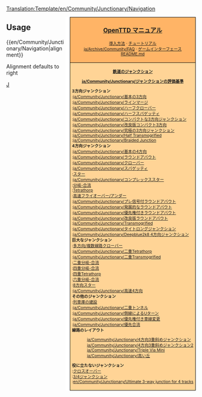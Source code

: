 <noinclude>[[Translation:Template/en/Community/Junctionary/Navigation]]</noinclude><div style="float:right; padding-left:12px; background:#ffffff;">
<div style="border:1px solid #000000; background:#ffb466; padding:5px; -moz-border-radius-topleft:5px; -moz-border-radius-topright:5px; font-size: 12pt;">
<center><strong><font size="3">[[ja/Manual/Main Page|OpenTTD マニュアル]]</font></strong></center>
<div style="font-size: 8pt; text-align: center;">
[[ja/Manual/Installation|導入方法]] &middot; 
[[ja/Manual/Tutorial/Main Page|チュートリアル]]<br />
[[ja/Archive/Community/FAQ]] &middot; 
[[ja/Manual/Game interface|ゲームインターフェース]]<br />
[https://github.com/OpenTTD/OpenTTD/blob/master/README.md README.md]
</div>
</div>
<div style="border:1px solid black; border-top-width: 0px; background:#ffd496; padding:5px; -moz-border-radius-bottomleft:5px; -moz-border-radius-bottomright:8px; font-size: 8pt;">

<center>'''[[ja/Community/Junctionary/Main Page|鉄道のジャンクション]]'''</center>
<center>'''[[ja/Community/Junctionary/ジャンクションの評価基準]]'''</center>

'''3方向ジャンクション'''<br>
:[[ja/Community/Junctionary/基本の3方向]]<br>
:[[ja/Community/Junctionary/ラインマージ]]<br>
:[[ja/Community/Junctionary/ハーフクローバー]]<br>
:[[ja/Community/Junctionary/ハーフスパゲッティ]]<br>
:[[ja/Community/Junctionary/コンパクトな3方向ジャンクション]]<br>
:[[ja/Community/Junctionary/改良版コンパクト3方向]]<br>
:[[ja/Community/Junctionary/究極の3方向ジャンクション]]<br>
:[[ja/Community/Junctionary/Half Transmogrified]]<br>
:[[ja/Community/Junctionary/Braided Junction]]<br>

'''4方向ジャンクション'''<br>
:[[ja/Community/Junctionary/基本の4方向]]<br>
:[[ja/Community/Junctionary/ラウンドアバウト]]<br>
:[[ja/Community/Junctionary/クローバー]]<br>
:[[ja/Community/Junctionary/スパゲッティ]]<br>
:[[ja/Community/Junctionary/スタージャンクション|スター]]<br>
:[[ja/Community/Junctionary/コンプレックススター]]<br>
:[[ja/Community/Junctionary/分岐-合流ジャンクション|分岐-合流]]<br>
:[[ja/Community/Junctionary/Tetrathorp-Junction|Tetrathorp]]<br>
:[[ja/Community/Junctionary/高速フライオーバーアンダー|高速フライオーバー/アンダー]]<br>
:[[ja/Community/Junctionary/プレ信号付ラウンドアバウト]]<br>
:[[ja/Community/Junctionary/発展的なラウンドアバウト]]<br>
:[[ja/Community/Junctionary/優先権付きラウンドアバウト]]<br>
:[[ja/Community/Junctionary/改良版ラウンドアバウト]]<br>
:[[ja/Community/Junctionary/Transmogrified]]<br>
:[[ja/Community/Junctionary/タイトロングジャンクション]]<br>
:[[ja/Community/Junctionary/Deepblue2k8 4方向ジャンクション]]<br>

'''巨大なジャンクション'''<br>
:[[ja/Community/Junctionary/二重クローバー|多方向/複数線路クローバー]]<br>
:[[ja/Community/Junctionary/二重Tetrathorp]]<br>
:[[ja/Community/Junctionary/二重Transmogrified]]<br>
:[[ja/Community/Junctionary/二重分岐-合流ジャンクション|二重分岐-合流]]<br>
:[[ja/Community/Junctionary/四重分岐-合流ジャンクション|四重分岐-合流]]<br>
:[[ja/Community/Junctionary/四重Tetrathorpジャンクション|四重Tetrathorp]]<br>
:[[ja/Community/Junctionary/六重分岐-合流ジャンクション|六重分岐-合流]]<br>
:[[ja/Community/Junctionary/8方向スタージャンクション|8方向スター]]<br>
:[[ja/Community/Junctionary/高速4方向]]<br>

'''その他のジャンクション'''<br>
:[[ja/Manual/Building depots|列車庫の建設]]<br>
:[[ja/Community/Junctionary/二重トンネル]]<br>
:[[ja/Community/Junctionary/側線によるUターン]]<br>
:[[ja/Community/Junctionary/優先権付き車線変更]]<br>
:[[ja/Community/Junctionary/優先合流]]<br>

'''線路のレイアウト'''
:[[ja/Community/Junctionary/4方向3重斜めジャンクション]]<br>
:[[ja/Community/Junctionary/4方向3重斜めジャンクション2]]<br>
:[[ja/Community/Junctionary/Triple Via Mini]]<br>
:[[ja/Community/Junctionary/高い丘]]<br>

'''役に立たないジャンクション'''<br>
:[[ja/Community/Junctionary/クロスオーバージャンクション|クロスオーバー]]<br>
:[[ja/Community/Junctionary/3∕4ジャンクション|3/4ジャンクション]]<br>
:[[en/Community/Junctionary/Ultimate 3-way junction for 4 tracks]]<br>

</div>
</div>
<noinclude>


==Usage==
<nowiki>{{en/Community/Junctionary/Navigation|alignment}}</nowiki>

Alignment defaults to right
[[Category:en/Navigation|J]]
</noinclude>